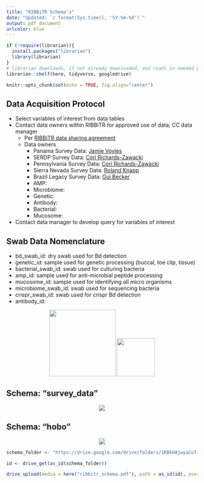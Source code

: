 ```yaml
---
title: "RIBBiTR Schema's"
date: "Updated: `r format(Sys.time(), '%Y-%m-%d')`"
output: pdf_document
urlcolor: blue
---
```


```r
if (!require(librarian)){
  install.packages("librarian")
  library(librarian)
}
# librarian downloads, if not already downloaded, and reads in needed packages
librarian::shelf(here, tidyverse, googledrive)

knitr::opts_chunk$set(echo = TRUE, fig.align="center")
```

## Data Acquisition Protocol

-   Select variables of interest from data tables
-   Contact data owners within RIBBiTR for approved use of data; CC data manager
    -   Per [RIBBiTR data sharing agreement](https://docs.google.com/document/d/1m1EEuUH3ioVVXtFkDaWFHITddPcmputEhZxfW_omtrI/edit#heading=h.q4aj1repk7gi)
    - Data owners
      - Panama Survey Data: [Jamie Voyles](jvoyles@unr.edu)
      - SERDP Survey Data: [Cori Richards-Zawacki](cori.zawacki@pitt.edu)
      - Pennsylvania Survey Data: [Cori Richards-Zawacki](cori.zawacki@pitt.edu)
      - Sierra Nevada Survey Data: [Roland Knapp](roland.knapp@ucsb.edu)
      - Brazil Legacy Survey Data: [Gui Becker](guibecker@psu.edu)
      - AMP:
      - Microbiome:
      - Genetic:
      - Antibody:
      - Bacterial:
      - Mucosome:
-   Contact data manager to develop query for variables of interest

## Swab Data Nomenclature

- bd_swab_id: dry swab used for Bd detection
- genetic_id: sample used for genetic processing (buccal, toe clip, tissue)
- bacterial_swab_id: swab used for culturing bacteria 
- amp_id: sample used for anti-microbial peptide processing
- mucosome_id: sample used for identifying all micro organisms 
- microbiome_swab_id: swab used for sequencing bacteria
- crispr_swab_id: swab used for crispr Bd detection
- antibody_id: 

<center>![](ribbitr.png){width="175px"} ![](nsf_logo.png){width="100px"}</center>

## Schema: "survey_data"
<center>![](RIBBiTR - survey_data.png)</center>

## Schema: "hobo"
<center>![](RIBBiTR - hobo.png)</center>

```r

schema_folder <- "https://drive.google.com/drive/folders/1KBkHAjwyaCufJpM1qbcyN6F-pd_uJpxU"

id <- drive_get(as_id(schema_folder))

drive_upload(media = here("ribbitr_schema.pdf"), path = as_id(id), overwrite = T)

```
